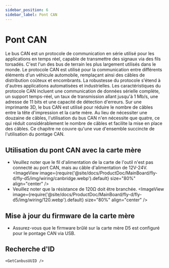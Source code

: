 ```yaml
---
sidebar_position: 6
sidebar_label: Pont CAN
---
```






# Pont CAN

Le bus CAN est un protocole de communication en série utilisé pour les applications en temps réel, capable de transmettre des signaux via des fils torsadés. C'est l'un des bus de terrain les plus largement utilisés dans le monde. Le protocole CAN est utilisé pour la communication entre différents éléments d'un véhicule automobile, remplaçant ainsi des câbles de distribution coûteux et encombrants. La robustesse du protocole s'étend à d'autres applications automatisées et industrielles. Les caractéristiques du protocole CAN incluent une communication de données sérielle complète, un support temps-réel, un taux de transmission allant jusqu'à 1 Mb/s, une adresse de 11 bits et une capacité de détection d'erreurs.
Sur une imprimante 3D, le bus CAN est utilisé pour réduire le nombre de câbles entre la tête d'impression et la carte mère. Au lieu de nécessiter une douzaine de câbles, l'utilisation du bus CAN n'en nécessite que quatre, ce qui réduit considérablement le nombre de câbles et facilite la mise en place des câbles.
Ce chapitre ne couvre qu'une vue d'ensemble succincte de l'utilisation du pontage CAN.

## Utilisation du pont CAN avec la carte mère

* Veuillez noter que le fil d'alimentation de la carte de l'outil n'est pas connecté au port CAN, mais au câble d'alimentation de 12V-24V.
    <ImageView image={require('@site/docs/ProductDoc/MainBoard/fly-d/fly-d5/img/wiring/canbridge.webp').default} size="80%" align="center" />
* Veuillez noter que la résistance de 120Ω doit être branchée.
    <ImageView image={require('@site/docs/ProductDoc/MainBoard/fly-d/fly-d5/img/wiring/120.webp').default} size="80%" align="center" />

## Mise à jour du firmware de la carte mère

* Assurez-vous que le firmware brûlé sur la carte mère D5 est configuré pour le pontage CAN via USB.

## Recherche d'ID

    <GetCanbusUUID />
